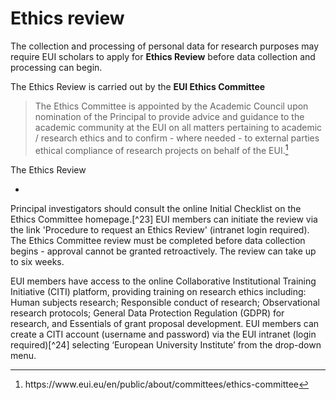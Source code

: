 # Ethics review {.unnumbered}

The collection and processing of personal data for research purposes may require EUI scholars to apply for **Ethics Review**
before data collection and processing can begin. 

The Ethics Review is carried out by the **EUI Ethics Committee**

> The Ethics Committee is appointed by the Academic Council upon nomination of the Principal to provide advice and guidance to the academic community at the EUI on all matters pertaining to academic / research ethics and to confirm - where needed - to external parties ethical compliance of research projects on behalf of the EUI.[^1]

The Ethics Review 

-  

Principal investigators should consult the online Initial Checklist on the Ethics Committee
homepage.[^23] EUI members can initiate the review via the link
\'Procedure to request an Ethics Review\' (intranet login required). The
Ethics Committee review must be completed before data collection
begins - approval cannot be granted retroactively. The review can take
up to six weeks.

EUI members have access to the online Collaborative Institutional
Training Initiative (CITI) platform, providing training on research
ethics including: Human subjects research; Responsible conduct of
research; Observational research protocols; General Data Protection
Regulation (GDPR) for research, and Essentials of grant proposal
development. EUI members can create a CITI account (username and
password) via the EUI intranet (login required)[^24] selecting 'European
University Institute' from the drop-down menu.


[^1]: https://www.eui.eu/en/public/about/committees/ethics-committee